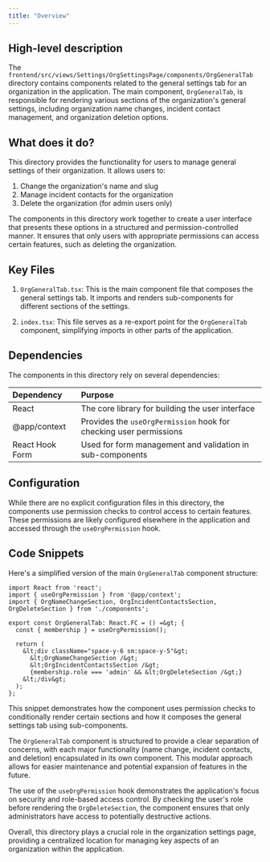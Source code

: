 ```yaml
---
title: "Overview"
---
```


## High-level description
The `frontend/src/views/Settings/OrgSettingsPage/components/OrgGeneralTab` directory contains components related to the general settings tab for an organization in the application. The main component, `OrgGeneralTab`, is responsible for rendering various sections of the organization's general settings, including organization name changes, incident contact management, and organization deletion options.

## What does it do?
This directory provides the functionality for users to manage general settings of their organization. It allows users to:

1. Change the organization's name and slug
2. Manage incident contacts for the organization
3. Delete the organization (for admin users only)

The components in this directory work together to create a user interface that presents these options in a structured and permission-controlled manner. It ensures that only users with appropriate permissions can access certain features, such as deleting the organization.

## Key Files

1. `OrgGeneralTab.tsx`: This is the main component file that composes the general settings tab. It imports and renders sub-components for different sections of the settings.

2. `index.tsx`: This file serves as a re-export point for the `OrgGeneralTab` component, simplifying imports in other parts of the application.

## Dependencies
The components in this directory rely on several dependencies:

| Dependency | Purpose |
|:-----------|:--------|
| React | The core library for building the user interface |
| @app/context | Provides the `useOrgPermission` hook for checking user permissions |
| React Hook Form | Used for form management and validation in sub-components |

## Configuration
While there are no explicit configuration files in this directory, the components use permission checks to control access to certain features. These permissions are likely configured elsewhere in the application and accessed through the `useOrgPermission` hook.

## Code Snippets

Here's a simplified version of the main `OrgGeneralTab` component structure:

```tsx
import React from 'react';
import { useOrgPermission } from '@app/context';
import { OrgNameChangeSection, OrgIncidentContactsSection, OrgDeleteSection } from './components';

export const OrgGeneralTab: React.FC = () =&gt; {
  const { membership } = useOrgPermission();

  return (
    &lt;div className="space-y-6 sm:space-y-5"&gt;
      &lt;OrgNameChangeSection /&gt;
      &lt;OrgIncidentContactsSection /&gt;
      {membership.role === 'admin' && &lt;OrgDeleteSection /&gt;}
    &lt;/div&gt;
  );
};
```

This snippet demonstrates how the component uses permission checks to conditionally render certain sections and how it composes the general settings tab using sub-components.

The `OrgGeneralTab` component is structured to provide a clear separation of concerns, with each major functionality (name change, incident contacts, and deletion) encapsulated in its own component. This modular approach allows for easier maintenance and potential expansion of features in the future.

The use of the `useOrgPermission` hook demonstrates the application's focus on security and role-based access control. By checking the user's role before rendering the `OrgDeleteSection`, the component ensures that only administrators have access to potentially destructive actions.

Overall, this directory plays a crucial role in the organization settings page, providing a centralized location for managing key aspects of an organization within the application.